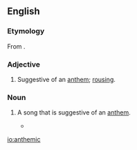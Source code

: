 ==English==

===Etymology===
From {{suffix|anthem|ic|lang=en}}.

===Adjective===
{{en-adj}}

# {{label|en|music}} Suggestive of an [[anthem]]; [[rousing]].

===Noun===
{{en-noun}}

# {{label|en|music}} A song that is suggestive of an [[anthem]].
#* {{quote-journal|date=March 16, 2009|author=Ben Rayner|title=Hot sounds|work=Toronto Star|url=http://www.thestar.com/Entertainment/article/602787
|passage=Passionate '''anthemics''', prog-rock twists and turns, and several Hendrix-ian guitar burnouts by self-aware showman Patrick Krief aimed straight for the cheap seats and left everyone feeling pleasantly dazed.}}

[[io:anthemic]]